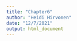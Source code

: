 ```yaml
---
title: "Chapter6"
author: "Heidi Hirvonen"
date: "12/7/2021"
output: html_document
---
```


```r

```

